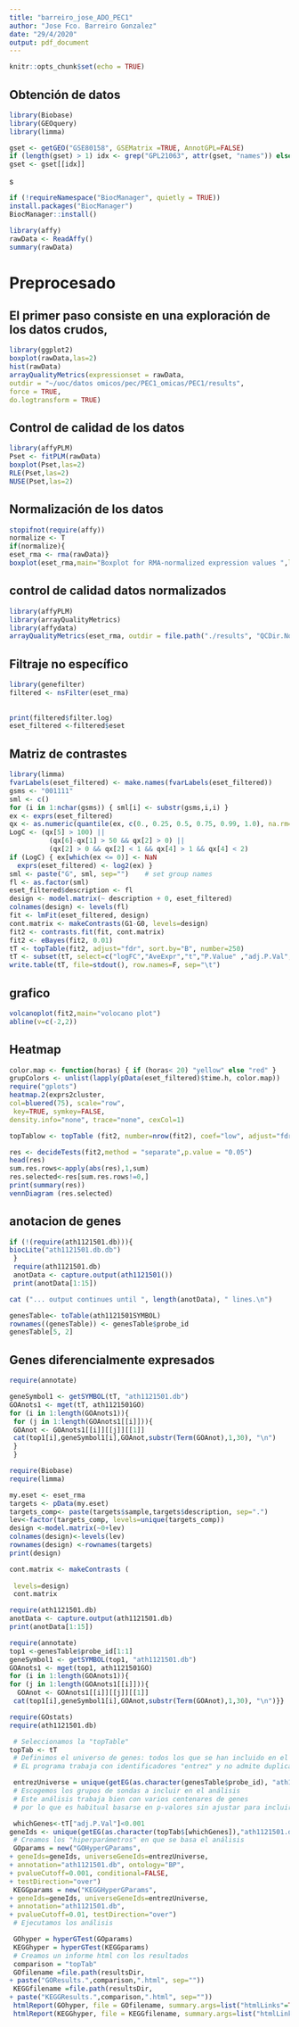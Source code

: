 ---
title: "barreiro_jose_ADO_PEC1"
author: "Jose Fco. Barreiro Gonzalez"
date: "29/4/2020"
output: pdf_document
---

```{r setup, include=FALSE}
knitr::opts_chunk$set(echo = TRUE)
```

## Obtención de datos

```{r}
library(Biobase)
library(GEOquery)
library(limma)
```

```{r}
gset <- getGEO("GSE80158", GSEMatrix =TRUE, AnnotGPL=FALSE)
if (length(gset) > 1) idx <- grep("GPL21063", attr(gset, "names")) else idx <- 1
gset <- gset[[idx]]
```  
s


```{r}
if (!requireNamespace("BiocManager", quietly = TRUE))
install.packages("BiocManager")
BiocManager::install()
```


```{r}
library(affy)
rawData <- ReadAffy()
summary(rawData)
```

# Preprocesado
## El primer paso consiste en una exploración de los datos crudos, 
```{r}
library(ggplot2)
boxplot(rawData,las=2)
hist(rawData)
arrayQualityMetrics(expressionset = rawData,
outdir = "~/uoc/datos omicos/pec/PEC1_omicas/PEC1/results",
force = TRUE,
do.logtransform = TRUE)
```

## Control de calidad de los datos
```{r}
library(affyPLM)
Pset <- fitPLM(rawData)
boxplot(Pset,las=2)
RLE(Pset,las=2)
NUSE(Pset,las=2)
```

## Normalización de los datos

```{r}
stopifnot(require(affy))
normalize <- T
if(normalize){
eset_rma <- rma(rawData)}
boxplot(eset_rma,main="Boxplot for RMA-normalized expression values ",las=2,col=3)
```
## control de calidad datos normalizados


```{r}
library(affyPLM)
library(arrayQualityMetrics)
library(affydata)
arrayQualityMetrics(eset_rma, outdir = file.path("./results", "QCDir.Norm"), force=TRUE)

```



## Filtraje no específico


```{r}
library(genefilter)
filtered <- nsFilter(eset_rma)
         
         
print(filtered$filter.log)  
eset_filtered <-filtered$eset
```

## Matriz de contrastes

```{r}
library(limma)
fvarLabels(eset_filtered) <- make.names(fvarLabels(eset_filtered))
gsms <- "001111"
sml <- c()
for (i in 1:nchar(gsms)) { sml[i] <- substr(gsms,i,i) }
ex <- exprs(eset_filtered)
qx <- as.numeric(quantile(ex, c(0., 0.25, 0.5, 0.75, 0.99, 1.0), na.rm=T))
LogC <- (qx[5] > 100) ||
          (qx[6]-qx[1] > 50 && qx[2] > 0) ||
          (qx[2] > 0 && qx[2] < 1 && qx[4] > 1 && qx[4] < 2)
if (LogC) { ex[which(ex <= 0)] <- NaN
  exprs(eset_filtered) <- log2(ex) }
sml <- paste("G", sml, sep="")    # set group names
fl <- as.factor(sml)
eset_filtered$description <- fl
design <- model.matrix(~ description + 0, eset_filtered)
colnames(design) <- levels(fl)
fit <- lmFit(eset_filtered, design)
cont.matrix <- makeContrasts(G1-G0, levels=design)
fit2 <- contrasts.fit(fit, cont.matrix)
fit2 <- eBayes(fit2, 0.01)
tT <- topTable(fit2, adjust="fdr", sort.by="B", number=250)
tT <- subset(tT, select=c("logFC","AveExpr","t","P.Value" ,"adj.P.Val","B"))
write.table(tT, file=stdout(), row.names=F, sep="\t")

```

## grafico
```{r}
volcanoplot(fit2,main="volocano plot")
abline(v=c(-2,2))

```


## Heatmap
```{r}
color.map <- function(horas) { if (horas< 20) "yellow" else "red" }
grupColors <- unlist(lapply(pData(eset_filtered)$time.h, color.map))
require("gplots")
heatmap.2(exprs2cluster,
col=bluered(75), scale="row",
 key=TRUE, symkey=FALSE,
density.info="none", trace="none", cexCol=1)
```



```{r}
topTablow <- topTable (fit2, number=nrow(fit2), coef="low", adjust="fdr")
```



```{r}
res <- decideTests(fit2,method = "separate",p.value = "0.05")
head(res)
sum.res.rows<-apply(abs(res),1,sum)
res.selected<-res[sum.res.rows!=0,]
print(summary(res))
vennDiagram (res.selected)
```

## anotacion de genes

```{r}
if (!(require(ath1121501.db))){
biocLite("ath1121501.db.db")
 }
 require(ath1121501.db)
 anotData <- capture.output(ath1121501())
 print(anotData[1:15])
```

```{r}
cat ("... output continues until ", length(anotData), " lines.\n")
```

```{r}
genesTable<- toTable(ath1121501SYMBOL)
rownames((genesTable)) <- genesTable$probe_id
genesTable[5, 2]
```
## Genes diferencialmente expresados

```{r}
require(annotate)

geneSymbol1 <- getSYMBOL(tT, "ath1121501.db")
GOAnots1 <- mget(tT, ath1121501GO)
for (i in 1:length(GOAnots1)){
 for (j in 1:length(GOAnots1[[i]])){
 GOAnot <- GOAnots1[[i]][[j]][[1]]
 cat(top1[i],geneSymbol1[i],GOAnot,substr(Term(GOAnot),1,30), "\n")
 }
 }
```


```{r}
require(Biobase)
require(limma)

my.eset <- eset_rma
targets <- pData(my.eset)
targets_comp<- paste(targets$sample,targets$description, sep=".")
lev<-factor(targets_comp, levels=unique(targets_comp))
design <-model.matrix(~0+lev)
colnames(design)<-levels(lev)
rownames(design) <-rownames(targets)
print(design)
```

```{r}
cont.matrix <- makeContrasts (
  
 levels=design)
 cont.matrix
```


```{r}
require(ath1121501.db)
anotData <- capture.output(ath1121501.db)
print(anotData[1:15])
```


```{r}
require(annotate)
top1 <-genesTable$probe_id[1:1]
geneSymbol1 <- getSYMBOL(top1, "ath1121501.db")
GOAnots1 <- mget(top1, ath1121501GO)
for (i in 1:length(GOAnots1)){
for (j in 1:length(GOAnots1[[i]])){
  GOAnot <- GOAnots1[[i]][[j]][[1]]
 cat(top1[i],geneSymbol1[i],GOAnot,substr(Term(GOAnot),1,30), "\n")}}
```


```{r}
require(GOstats)
require(ath1121501.db)

 # Seleccionamos la "topTable"
topTab <- tT
 # Definimos el universo de genes: todos los que se han incluido en el análisis
 # EL programa trabaja con identificadores "entrez" y no admite duplicados

 entrezUniverse = unique(getEG(as.character(genesTable$probe_id), "ath1121501.db"))
 # Escogemos los grupos de sondas a incluir en el análisis
 # Este análisis trabaja bien con varios centenares de genes
 # por lo que es habitual basarse en p-valores sin ajustar para incluirlos

 whichGenes<-tT["adj.P.Val"]<0.001
geneIds <- unique(getEG(as.character(topTab$[whichGenes]),"ath1121501.db"))
 # Creamos los "hiperparámetros" en que se basa el análisis
 GOparams = new("GOHyperGParams",
+ geneIds=geneIds, universeGeneIds=entrezUniverse,
+ annotation="ath1121501.db", ontology="BP",
+ pvalueCutoff=0.001, conditional=FALSE,
+ testDirection="over")
 KEGGparams = new("KEGGHyperGParams",
+ geneIds=geneIds, universeGeneIds=entrezUniverse,
+ annotation="ath1121501.db",
+ pvalueCutoff=0.01, testDirection="over")
 # Ejecutamos los análisis

 GOhyper = hyperGTest(GOparams)
 KEGGhyper = hyperGTest(KEGGparams)
 # Creamos un informe html con los resultados
 comparison = "topTab"
 GOfilename =file.path(resultsDir,
+ paste("GOResults.",comparison,".html", sep=""))
 KEGGfilename =file.path(resultsDir,
+ paste("KEGGResults.",comparison,".html", sep=""))
 htmlReport(GOhyper, file = GOfilename, summary.args=list("htmlLinks"=TRUE))
 htmlReport(KEGGhyper, file = KEGGfilename, summary.args=list("htmlLinks"=TRUE))
```


























